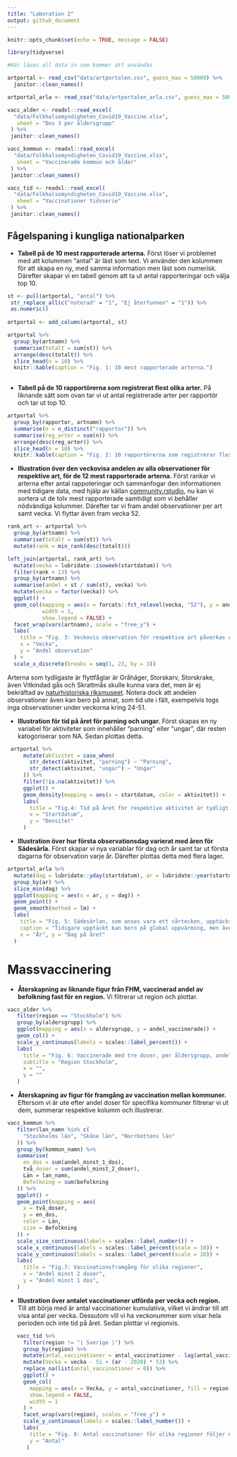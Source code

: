 ```yaml
---
title: "Laboration 2"
output: github_document
---
```


```r
knitr::opts_chunk$set(echo = TRUE, message = FALSE)

library(tidyverse)

#Här läses all data in som kommer att användas

artportal <- read_csv("data/artportalen.csv", guess_max = 50000) %>% 
  janitor::clean_names()

artportal_arla <- read_csv("data/artportalen_arla.csv", guess_max = 50000) %>%  janitor::clean_names()

vacc_alder <- readxl::read_excel(
  "data/Folkhalsomyndigheten_Covid19_Vaccine.xlsx",
   sheet = "Dos 3 per åldersgrupp"
 ) %>%
 janitor::clean_names()

vacc_kommun <- readxl::read_excel(
  "data/Folkhalsomyndigheten_Covid19_Vaccine.xlsx",
   sheet = "Vaccinerade kommun och ålder"
 ) %>%
 janitor::clean_names()

vacc_tid <- readxl::read_excel(
  "data/Folkhalsomyndigheten_Covid19_Vaccine.xlsx",
   sheet = "Vaccinationer tidsserie"
 ) %>%
 janitor::clean_names()

```

## Fågelspaning i kungliga nationalparken 

* **Tabell på de 10 mest rapporterade arterna.** Först löser vi problemet med att kolummen "antal" är läst som text. Vi använder den kolummen för att skapa en ny, med samma information men läst som numerisk. Därefter skapar vi en tabell genom att ta ut antal rapporteringar och välja top 10.


```r
st <- pull(artportal, "antal") %>%
 str_replace_all(c("noterad" = "1", "Ej återfunnen" = "1")) %>%
 as.numeric()
 
artportal <- add_column(artportal, st) 

artportal %>%
  group_by(artnamn) %>%
  summarise(totalt = sum(st)) %>%
  arrange(desc(totalt)) %>%
  slice_head(n = 10) %>%
  knitr::kable(caption = "Fig. 1: 10 mest rapporterade arterna.")
 
```

* **Tabell på de 10 rapportörerna som registrerat flest olika arter.** På liknande sätt som ovan tar vi ut antal registrerade arter per rapportör och tar ut top 10. 

```r
artportal %>%
  group_by(rapportor, artnamn) %>%
  summarise(n = n_distinct("rapportor")) %>%
  summarise(reg_arter = sum(n)) %>%
  arrange(desc(reg_arter)) %>%
  slice_head(n = 10) %>%
  knitr::kable(caption = "Fig. 2: 10 rapportörerna som registrerar flest olika arter.")
```

* **Illustration över den veckovisa andelen av alla observationer för respektive art, för de 12 mest rapporterade arterna.** Först rankar vi arterna efter antal rappoteringar och sammanfogar den informationen med tidigare data, med hjälp av källan [community.rstudio][id], nu kan vi sortera ut de tolv mest rapporterade samtidigt som vi behåller nödvändiga kolummer. Därefter tar vi fram andel observationer per art samt vecka. Vi flyttar även fram vecka 52. 

```r
rank_art <- artportal %>%
  group_by(artnamn) %>%
  summarise(totalt = sum(st)) %>%
  mutate(rank = min_rank(desc(totalt)))

left_join(artportal, rank_art) %>%
  mutate(vecka = lubridate::isoweek(startdatum)) %>%
  filter(rank < 13) %>%
  group_by(artnamn) %>%
  summarise(andel = st / sum(st), vecka) %>%
  mutate(vecka = factor(vecka)) %>%
  ggplot() +
  geom_col(mapping = aes(x = forcats::fct_relevel(vecka, "52"), y = andel, fill = artnamn),
           width = 1,
           show.legend = FALSE) +
  facet_wrap(vars(artnamn), scale = "free_y") +
  labs(
    title = "Fig. 3: Veckovis observation för respektive art påverkas om de är flyttfåglar",
    x = "Vecka",
    y = "Andel observation"
  ) +
  scale_x_discrete(breaks = seq(1, 23, by = 3))
``` 

Arterna som tydligaste är flyttfåglar är Gråhäger, Storskarv, Storskrake, även Vitkindad gås och Skrattmås skulle kunna vara det, men är ej bekräftad av [naturhistoriska riksmuseet][id2]. Notera dock att andelen observationer även kan bero på annat, som tid ute i fält, exempelvis togs inga observationer under veckorna kring 24-51.

* **Illustration för tid på året för parning och ungar.** Först skapas en ny variabel för aktiviteter som innehåller "parning" eller "ungar", där resten katogoriserar som NA. Sedan plottas detta.


```r
 artportal %>%
     mutate(aktivitet = case_when( 
       str_detect(aktivitet, "parning") ~ "Parning",
       str_detect(aktivitet, "ungar") ~ "Ungar"
     )) %>%
     filter(!is.na(aktivitet)) %>%
     ggplot() +
     geom_density(mapping = aes(x = startdatum, color = aktivitet)) + 
     labs(
       title = "Fig.4: Tid på året för respektive aktivitet är tydligt skiljbara",
       x = "Startdatum",
       y = "Densitet"
     )
```

* **Illustration över hur första observationsdag varierat med åren för Sädesärla.** Först skapar vi nya variablar för dag och år samt tar ut första dagarna för observation varje år. Därefter plottas detta med flera lager.   

```r
artportal_arla %>%
  mutate(dag = lubridate::yday(startdatum), ar = lubridate::year(startdatum)) %>%
  group_by(ar) %>%
  slice_min(dag) %>%
  ggplot(mapping = aes(x = ar, y = dag)) +
  geom_point() +
  geom_smooth(method = lm) +
  labs(
    title = "Fig. 5: Sädesärlan, som anses vara ett vårtecken, upptäcks allt tidigare",
    caption = "Tidigare upptäckt kan bero på global uppvärming, men även ökning av antalet observationer överlag.",
    x = "År", y = "Dag på året"
  )
```

# Massvaccinering 
* **Återskapning av liknande figur från FHM, vaccinerad andel av befolkning fast för en region.** Vi filtrerar ut region och plottar. 
```r

vacc_alder %>%
   filter(region == "Stockholm") %>%
   group_by(aldersgrupp) %>%
   ggplot(mapping = aes(x = aldersgrupp, y = andel_vaccinerade)) +
   geom_col() +
   scale_y_continuous(labels = scales::label_percent()) +
   labs(
     title = "Fig. 6: Vaccinerade med tre doser, per åldersgrupp, andel av befolkning",
     subtitle = "Region Stockholm",
     x = "",
     y = ""
   )
```

* **Återskapning av figur för framgång av vaccination mellan kommuner.** Eftersom vi är ute efter andel doser för specifika kommuner filtrerar vi ut dem, summerar respektive kolumm och illustrerar.

```r
vacc_kommun %>%
   filter(lan_namn %in% c(
     "Stockholms län", "Skåne län", "Norrbottens län"
   )) %>%
   group_by(kommun_namn) %>%
   summarise(
     en_dos = sum(andel_minst_1_dos),
     två_doser = sum(andel_minst_2_doser),
     Län = lan_namn,
     Befolkning = sum(befolkning
   )) %>%
   ggplot() +
   geom_point(mapping = aes(
     x = två_doser,
     y = en_dos,
     color = Län,
     size = Befolkning
   )) +
   scale_size_continuous(labels = scales::label_number()) +
   scale_x_continuous(labels = scales::label_percent(scale = 10)) +
   scale_y_continuous(labels = scales::label_percent(scale = 10)) +
   labs(
     title = "Fig.7: Vaccinationsframgång för olika regioner", 
     x = "Andel minst 2 doser",
     y = "Andel minst 1 dos",
   )
```

* **Illustration över antalet vaccinationer utförda per vecka och region.** Till att börja med är antal vaccinationer kumulativa, vilket vi ändrar till att visa antal per vecka. Dessutom vill vi ha veckonummer som visar hela perioden och inte tid på året. Sedan plottar vi regionvis. 

```r
   vacc_tid %>%
     filter(region != "| Sverige |") %>%
     group_by(region) %>%
     mutate(antal_vaccinationer = antal_vaccinationer - lag(antal_vaccinationer)) %>%
     mutate(Vecka = vecka - 51 + (ar - 2020) * 53) %>%
     replace_na(list(antal_vaccinationer = 0)) %>%
     ggplot() +
     geom_col(
       mapping = aes(x = Vecka, y = antal_vaccinationer, fill = region),
       show.legend = FALSE,
       width = 1
     ) +
     facet_wrap(vars(region), scales = "free_y") +
     scale_y_continuous(labels = scales::label_number()) +
     labs(
       title = "Fig. 8: Antal vaccinationer för olika regioner följer någorlunda lik trend.",
       y = "Antal"
      )
```




[id]: https://community.rstudio.com/t/is-there-a-way-to-do-a-filtered-rank-that-preserves-a-full-data-frame/20822/2 "community r studio"

[id2]: https://www.nrm.se/faktaomnaturenochrymden/djur/faglar/vanligafaglar/vanligavarfaglarao.5780.html "naturhistoriska riksmuseet"
